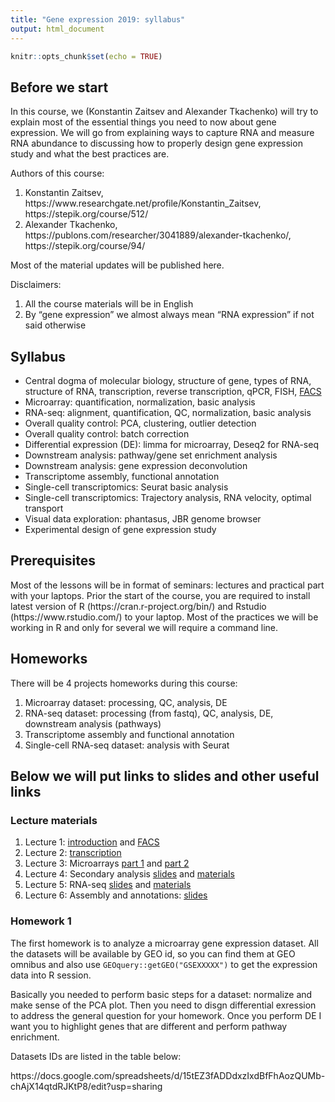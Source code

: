 ```yaml
---
title: "Gene expression 2019: syllabus"
output: html_document
---
```


```r
knitr::opts_chunk$set(echo = TRUE)
```

## Before we start

In this course, we (Konstantin Zaitsev and Alexander Tkachenko) will try to explain most of the essential things you need to now about gene expression. We will go from explaining ways to capture RNA and measure RNA abundance to discussing how to properly design gene expression study and what the best practices are.

Authors of this course:

1. Konstantin Zaitsev, https://www.researchgate.net/profile/Konstantin_Zaitsev, https://stepik.org/course/512/
2. Alexander Tkachenko, https://publons.com/researcher/3041889/alexander-tkachenko/, https://stepik.org/course/94/


Most of the material updates will be published here.

Disclaimers:

1. All the course materials will be in English
2. By "gene expression" we almost always mean "RNA expression" if not said otherwise

## Syllabus

+ Central dogma of molecular biology, structure of gene, types of RNA, structure of RNA, transcription, reverse transcription, qPCR, FISH, <a href="https://konsolerr.github.io/gene_expression_2019/facs" target="_blank">FACS</a>
+ Microarray: quantification, normalization, basic analysis
+ RNA-seq: alignment, quantification, QC, normalization, basic analysis
+ Overall quality control: PCA, clustering, outlier detection
+ Overall quality control: batch correction
+ Differential expression (DE): limma for microarray, Deseq2 for RNA-seq
+ Downstream analysis: pathway/gene set enrichment analysis
+ Downstream analysis: gene expression deconvolution
+ Transcriptome assembly, functional annotation
+ Single-cell transcriptomics: Seurat basic analysis
+ Single-cell transcriptomics: Trajectory analysis, RNA velocity, optimal transport
+ Visual data exploration: phantasus, JBR genome browser
+ Experimental design of gene expression study

## Prerequisites

Most of the lessons will be in format of seminars: lectures and practical part with your laptops. Prior the start of the course, you are required to install latest version of R (https://cran.r-project.org/bin/) and Rstudio (https://www.rstudio.com/) to your laptop. Most of the practices we will be working in R and only for several we will require a command line.

## Homeworks 

There will be 4 projects homeworks during this course:

1. Microarray dataset: processing, QC, analysis, DE
2. RNA-seq dataset: processing (from fastq), QC, analysis, DE, downstream analysis (pathways)
3. Transcriptome assembly and functional annotation
4. Single-cell RNA-seq dataset: analysis with Seurat


## Below we will put links to slides and other useful links

### Lecture materials

1. Lecture 1: <a href="https://konsolerr.github.io/gene_expression_2019/intro" target="_blank">introduction</a> and <a href="https://konsolerr.github.io/gene_expression_2019/facs" target="_blank">FACS</a>
2. Lecture 2: <a href="https://konsolerr.github.io/gene_expression_2019/transcription/transcription.pdf" target="_blank">transcription</a>
3. Lecture 3: Microarrays <a href="https://konsolerr.github.io/gene_expression_2019/microarray/microarray.html" target="_blank">part 1</a> and <a href="https://konsolerr.github.io/gene_expression_2019/microarray/microarray2.html" target="_blank">part 2</a>
4. Lecture 4: Secondary analysis <a href="https://konsolerr.github.io/gene_expression_2019/secondary_analysis" target="_blank">slides</a> and <a href="https://konsolerr.github.io/gene_expression_2019/secondary_analysis/secondary_analysis.zip" target="_blank">materials</a>
5. Lecture 5: RNA-seq <a href="https://konsolerr.github.io/gene_expression_2019/rna-seq" target="_blank">slides</a> and <a href="https://konsolerr.github.io/gene_expression_2019/rna-seq/rna_seq_materials.zip" target="_blank">materials</a>
6. Lecture 6: Assembly and annotations: <a href="konsolerr.github.io/gene_expression_2019/assembly/Transcriptome_assembly.pdf" target="_blank">slides</a>

### Homework 1 

The first homework is to analyze a microarray gene expression dataset. All the datasets will be available by GEO id, so you can find them at GEO omnibus and also use `GEOquery::getGEO("GSEXXXXX")` to get the expression data into R session.

Basically you needed to perform basic steps for a dataset: normalize and make sense of the PCA plot. Then you need to disgn differential exression to address the general question for your homework. Once you perform DE I want you to highlight genes that are different and perform pathway enrichment.

Datasets IDs are listed in the table below:

https://docs.google.com/spreadsheets/d/15tEZ3fADDdxzIxdBfFhAozQUMb-chAjX14qtdRJKtP8/edit?usp=sharing

